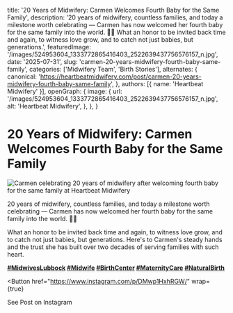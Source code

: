 
  title: '20 Years of Midwifery: Carmen Welcomes Fourth Baby for the Same Family',
  description: '20 years of midwifery, countless families, and today a milestone worth celebrating — Carmen has now welcomed her fourth baby for the same family into the world. 🌿✨ What an honor to be invited back time and again, to witness love grow, and to catch not just babies, but generations.',
  featuredImage: '/images/524953604_1333772865416403_2522639437756576157_n.jpg',
  date: '2025-07-31',
  slug: 'carmen-20-years-midwifery-fourth-baby-same-family',
  categories: ['Midwifery Team', 'Birth Stories'],
  alternates: {
    canonical: 'https://heartbeatmidwifery.com/post/carmen-20-years-midwifery-fourth-baby-same-family',
  },
  authors: [{ name: 'Heartbeat Midwifery' }],
  openGraph: {
    image: {
      url: '/images/524953604_1333772865416403_2522639437756576157_n.jpg',
      alt: 'Heartbeat Midwifery',
    },
  },
}

# 20 Years of Midwifery: Carmen Welcomes Fourth Baby for the Same Family

<Image
  src="/images/524953604_1333772865416403_2522639437756576157_n.jpg"
  size="large"
  wrap={true}
  alt="Carmen celebrating 20 years of midwifery after welcoming fourth baby for the same family at Heartbeat Midwifery"
/>

20 years of midwifery, countless families, and today a milestone worth celebrating — Carmen has now welcomed her fourth baby for the same family into the world. 🌿✨

What an honor to be invited back time and again, to witness love grow, and to catch not just babies, but generations. Here's to Carmen's steady hands and the trust she has built over two decades of serving families with such heart.

**[#MidwivesLubbock](https://www.instagram.com/explore/tags/midwiveslubbock/) [#Midwife](https://www.instagram.com/explore/tags/midwife/) [#BirthCenter](https://www.instagram.com/explore/tags/birthcenter/) [#MaternityCare](https://www.instagram.com/explore/tags/maternitycare/) [#NaturalBirth](https://www.instagram.com/explore/tags/naturalbirth/)**

<Button
  href="https://www.instagram.com/p/DMwp1HxhRGW/"
  wrap={true}
>
  See Post on Instagram
</Button>
